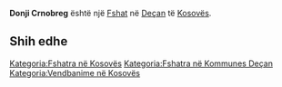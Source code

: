 {{Fshat në Kosovës
 | Emri                = Donji Crnobreg
| sqi_V_name = Carabreg i Ulët
| sqi_V_FULL_NAME_RO = Carabreg i Ulët Carrabregu i Poshtëm Cërrabreg Qarrabregu i Poshtëm Carrabreg i Poshtem
| sqi_V_FULL_NAME_ND_RO = Carabreg i Ulet Carrabregu i Poshtem Cerrabreg Qarrabregu i Poshtem Carrabreg i Poshtem
| sqi_V_SORT_NAME_RG = CARABREGIULET CARRABREGUIPOSHTEM CERRABREG QARRABREGUIPOSHTEM CARRABREGIPOSHTEM
| sqi_V_FULL_NAME_RG = Carabreg i Ulët Carrabregu i Poshtëm Cërrabreg Qarrabregu i Poshtëm Carrabreg i Poshtem
| sqi_V_FULL_NAME_ND_RG = Carabreg i Ulet Carrabregu i Poshtem Cerrabreg Qarrabregu i Poshtem Carrabreg i Poshtem
| srp_N_name = Donji Crnobreg
| srp_N_FULL_NAME_RO = Donji Crnobreg
| srp_N_FULL_NAME_ND_RO = Donji Crnobreg
| srp_N_SORT_NAME_RG = DONJICRNOBREG
| srp_N_FULL_NAME_RG = Donji Crnobreg
| srp_N_FULL_NAME_ND_RG = Donji Crnobreg
| srp_V_name = Crni Breg
| srp_V_FULL_NAME_RO = Crni Breg
| srp_V_FULL_NAME_ND_RO = Crni Breg
| srp_V_SORT_NAME_RG = CRNIBREG
| srp_V_FULL_NAME_RG = Crni Breg
| srp_V_FULL_NAME_ND_RG = Crni Breg
| std_V_name = Crnabreg
| std_V_FULL_NAME_RO = Crnabreg
| std_V_FULL_NAME_ND_RO = Crnabreg
| std_V_SORT_NAME_RG = CRNABREG
| std_V_FULL_NAME_RG = Crnabreg
| std_V_FULL_NAME_ND_RG = Crnabreg

 | Emri (Rasa dhanore) = 
 | Figura              = 
 | Shteti              = Kosovo
 | Komuna              = Deçan
 | Kodi postar         = 
 | Sipërfaqja          = 

 | Popullsia           = 

 | Regj. i popullsisë  = 
 | Dend. e popullsisë  = 
 | Faqja zyrtare       = 
 <!--- Koordinatat ----> 
 | Gjerësia            = 42.529722
 | Gjatësia            = 20.298056
 | Lartësia            = 
}}
'''Donji Crnobreg''' është një [[Fshat]] në [[Deçan]] të [[Kosovës]].

<!-- == Gjeografia == -->
<!-- == Historia == -->
<!-- == Demografia == -->
== Shih edhe ==
{{Komuna Deçan}}
{{Kosovo-Administrata-Cung}}

[[Kategoria:Fshatra në Kosovës]]
[[Kategoria:Fshatra në Kommunes Deçan]]
[[Kategoria:Vendbanime në Kosovës]]